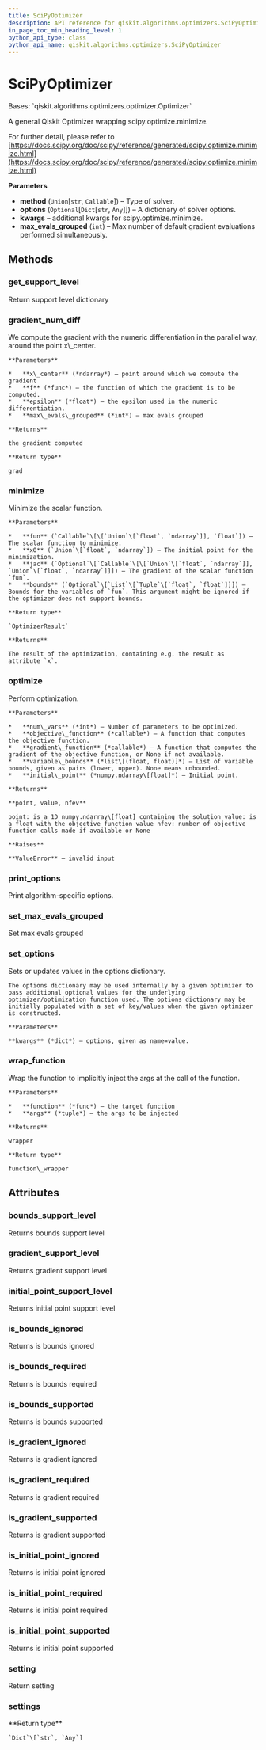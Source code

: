 ```yaml
---
title: SciPyOptimizer
description: API reference for qiskit.algorithms.optimizers.SciPyOptimizer
in_page_toc_min_heading_level: 1
python_api_type: class
python_api_name: qiskit.algorithms.optimizers.SciPyOptimizer
---
```


# SciPyOptimizer

<Class id="qiskit.algorithms.optimizers.SciPyOptimizer" github="https://github.com/qiskit/qiskit/tree/stable/0.20/qiskit/algorithms/optimizers/scipy_optimizer.py" signature="SciPyOptimizer(method, options=None, max_evals_grouped=1, **kwargs)">
  Bases: `qiskit.algorithms.optimizers.optimizer.Optimizer`

  A general Qiskit Optimizer wrapping scipy.optimize.minimize.

  For further detail, please refer to [https://docs.scipy.org/doc/scipy/reference/generated/scipy.optimize.minimize.html](https://docs.scipy.org/doc/scipy/reference/generated/scipy.optimize.minimize.html)

  **Parameters**

  *   **method** (`Union`\[`str`, `Callable`]) – Type of solver.
  *   **options** (`Optional`\[`Dict`\[`str`, `Any`]]) – A dictionary of solver options.
  *   **kwargs** – additional kwargs for scipy.optimize.minimize.
  *   **max\_evals\_grouped** (`int`) – Max number of default gradient evaluations performed simultaneously.

  ## Methods

  ### get\_support\_level

  <Function id="qiskit.algorithms.optimizers.SciPyOptimizer.get_support_level" signature="SciPyOptimizer.get_support_level()">
    Return support level dictionary
  </Function>

  ### gradient\_num\_diff

  <Function id="qiskit.algorithms.optimizers.SciPyOptimizer.gradient_num_diff" signature="static SciPyOptimizer.gradient_num_diff(x_center, f, epsilon, max_evals_grouped=1)">
    We compute the gradient with the numeric differentiation in the parallel way, around the point x\_center.

    **Parameters**

    *   **x\_center** (*ndarray*) – point around which we compute the gradient
    *   **f** (*func*) – the function of which the gradient is to be computed.
    *   **epsilon** (*float*) – the epsilon used in the numeric differentiation.
    *   **max\_evals\_grouped** (*int*) – max evals grouped

    **Returns**

    the gradient computed

    **Return type**

    grad
  </Function>

  ### minimize

  <Function id="qiskit.algorithms.optimizers.SciPyOptimizer.minimize" signature="SciPyOptimizer.minimize(fun, x0, jac=None, bounds=None)">
    Minimize the scalar function.

    **Parameters**

    *   **fun** (`Callable`\[\[`Union`\[`float`, `ndarray`]], `float`]) – The scalar function to minimize.
    *   **x0** (`Union`\[`float`, `ndarray`]) – The initial point for the minimization.
    *   **jac** (`Optional`\[`Callable`\[\[`Union`\[`float`, `ndarray`]], `Union`\[`float`, `ndarray`]]]) – The gradient of the scalar function `fun`.
    *   **bounds** (`Optional`\[`List`\[`Tuple`\[`float`, `float`]]]) – Bounds for the variables of `fun`. This argument might be ignored if the optimizer does not support bounds.

    **Return type**

    `OptimizerResult`

    **Returns**

    The result of the optimization, containing e.g. the result as attribute `x`.
  </Function>

  ### optimize

  <Function id="qiskit.algorithms.optimizers.SciPyOptimizer.optimize" signature="SciPyOptimizer.optimize(num_vars, objective_function, gradient_function=None, variable_bounds=None, initial_point=None)">
    Perform optimization.

    **Parameters**

    *   **num\_vars** (*int*) – Number of parameters to be optimized.
    *   **objective\_function** (*callable*) – A function that computes the objective function.
    *   **gradient\_function** (*callable*) – A function that computes the gradient of the objective function, or None if not available.
    *   **variable\_bounds** (*list\[(float, float)]*) – List of variable bounds, given as pairs (lower, upper). None means unbounded.
    *   **initial\_point** (*numpy.ndarray\[float]*) – Initial point.

    **Returns**

    **point, value, nfev**

    point: is a 1D numpy.ndarray\[float] containing the solution value: is a float with the objective function value nfev: number of objective function calls made if available or None

    **Raises**

    **ValueError** – invalid input
  </Function>

  ### print\_options

  <Function id="qiskit.algorithms.optimizers.SciPyOptimizer.print_options" signature="SciPyOptimizer.print_options()">
    Print algorithm-specific options.
  </Function>

  ### set\_max\_evals\_grouped

  <Function id="qiskit.algorithms.optimizers.SciPyOptimizer.set_max_evals_grouped" signature="SciPyOptimizer.set_max_evals_grouped(limit)">
    Set max evals grouped
  </Function>

  ### set\_options

  <Function id="qiskit.algorithms.optimizers.SciPyOptimizer.set_options" signature="SciPyOptimizer.set_options(**kwargs)">
    Sets or updates values in the options dictionary.

    The options dictionary may be used internally by a given optimizer to pass additional optional values for the underlying optimizer/optimization function used. The options dictionary may be initially populated with a set of key/values when the given optimizer is constructed.

    **Parameters**

    **kwargs** (*dict*) – options, given as name=value.
  </Function>

  ### wrap\_function

  <Function id="qiskit.algorithms.optimizers.SciPyOptimizer.wrap_function" signature="static SciPyOptimizer.wrap_function(function, args)">
    Wrap the function to implicitly inject the args at the call of the function.

    **Parameters**

    *   **function** (*func*) – the target function
    *   **args** (*tuple*) – the args to be injected

    **Returns**

    wrapper

    **Return type**

    function\_wrapper
  </Function>

  ## Attributes

  ### bounds\_support\_level

  <Attribute id="qiskit.algorithms.optimizers.SciPyOptimizer.bounds_support_level" name="bounds_support_level">
    Returns bounds support level
  </Attribute>

  ### gradient\_support\_level

  <Attribute id="qiskit.algorithms.optimizers.SciPyOptimizer.gradient_support_level" name="gradient_support_level">
    Returns gradient support level
  </Attribute>

  ### initial\_point\_support\_level

  <Attribute id="qiskit.algorithms.optimizers.SciPyOptimizer.initial_point_support_level" name="initial_point_support_level">
    Returns initial point support level
  </Attribute>

  ### is\_bounds\_ignored

  <Attribute id="qiskit.algorithms.optimizers.SciPyOptimizer.is_bounds_ignored" name="is_bounds_ignored">
    Returns is bounds ignored
  </Attribute>

  ### is\_bounds\_required

  <Attribute id="qiskit.algorithms.optimizers.SciPyOptimizer.is_bounds_required" name="is_bounds_required">
    Returns is bounds required
  </Attribute>

  ### is\_bounds\_supported

  <Attribute id="qiskit.algorithms.optimizers.SciPyOptimizer.is_bounds_supported" name="is_bounds_supported">
    Returns is bounds supported
  </Attribute>

  ### is\_gradient\_ignored

  <Attribute id="qiskit.algorithms.optimizers.SciPyOptimizer.is_gradient_ignored" name="is_gradient_ignored">
    Returns is gradient ignored
  </Attribute>

  ### is\_gradient\_required

  <Attribute id="qiskit.algorithms.optimizers.SciPyOptimizer.is_gradient_required" name="is_gradient_required">
    Returns is gradient required
  </Attribute>

  ### is\_gradient\_supported

  <Attribute id="qiskit.algorithms.optimizers.SciPyOptimizer.is_gradient_supported" name="is_gradient_supported">
    Returns is gradient supported
  </Attribute>

  ### is\_initial\_point\_ignored

  <Attribute id="qiskit.algorithms.optimizers.SciPyOptimizer.is_initial_point_ignored" name="is_initial_point_ignored">
    Returns is initial point ignored
  </Attribute>

  ### is\_initial\_point\_required

  <Attribute id="qiskit.algorithms.optimizers.SciPyOptimizer.is_initial_point_required" name="is_initial_point_required">
    Returns is initial point required
  </Attribute>

  ### is\_initial\_point\_supported

  <Attribute id="qiskit.algorithms.optimizers.SciPyOptimizer.is_initial_point_supported" name="is_initial_point_supported">
    Returns is initial point supported
  </Attribute>

  ### setting

  <Attribute id="qiskit.algorithms.optimizers.SciPyOptimizer.setting" name="setting">
    Return setting
  </Attribute>

  ### settings

  <Attribute id="qiskit.algorithms.optimizers.SciPyOptimizer.settings" name="settings">
    **Return type**

    `Dict`\[`str`, `Any`]
  </Attribute>
</Class>

